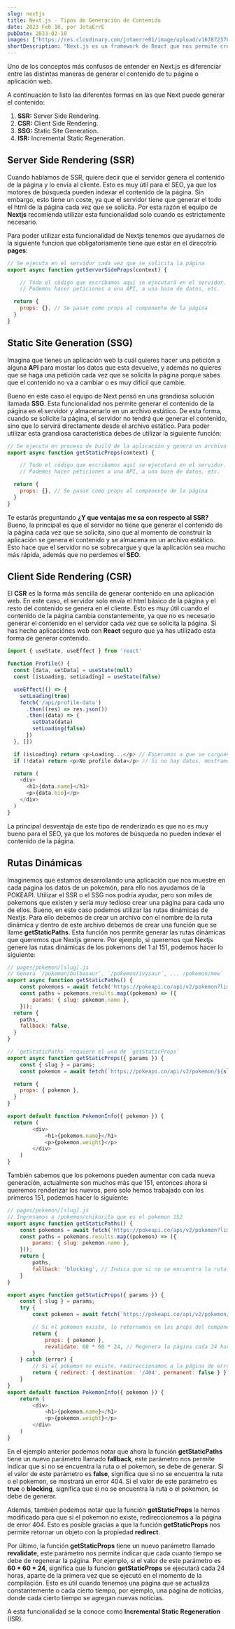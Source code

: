```yaml
---
slug: nextjs
title: Next.js - Tipos de Generación de Contenido
date: 2023 Feb 10, por JotaErrE
pubDate: 2023-02-10
images: ['https://res.cloudinary.com/jotaerre01/image/upload/v1678723789/Portfolio/ecfkveqigzdtdikgndmy.webp']
shortDescription: "Next.js es un framework de React que nos permite crear aplicaciones web de forma sencilla y rápida. En este artículo veremos las diferentes formas de generar contenido en Next.js: SSG, SSR, ISR y SPA."
---
```


Uno de los conceptos más confusos de entender en Next.js es diferenciar entre las distintas maneras de generar el contenido de tu página o aplicación web.

A continuación te listo las diferentes formas en las que Next puede generar el contenido:

1. **SSR:** Server Side Rendering.
2. **CSR:** Client Side Rendering.
3. **SSG:** Static Site Generation.
4. **ISR:** Incremental Static Regeneration.

## Server Side Rendering (SSR)
Cuando hablamos de SSR, quiere decir que el servidor genera el contenido de la página y lo envía al cliente. Esto es muy útil para el SEO, ya que los motores de búsqueda pueden indexar el contenido de la página. Sin embargo, esto tiene un coste, ya que el servidor tiene que generar el todo el html de la página cada vez que se solicita. Por esta razón el equipo de **Nextjs** recomienda utilizar esta funcionalidad solo cuando es estrictamente necesario.

Para poder utilizar esta funcionalidad de Nextjs tenemos que ayudarnos de la siguiente funcion que obligatoriamente tiene que estar en el direcotrio **pages**:

```js
// Se ejecuta en el servidor cada vez que se solicita la página
export async function getServerSideProps(context) {

	// Todo el código que escribamos aquí se ejecutará en el servidor.
	// Podemos hacer peticiones a una API, a una base de datos, etc.

  return {
    props: {}, // Se pasan como props al componente de la página
  }
}
```

## Static Site Generation (SSG)
Imagina que tienes un aplicación web la cuál quieres hacer una petición a alguna **API** para mostar los datos que esta devuelve, y además no quieres que se haga una petición cada vez que se solicita la página porque sabes que el contenido no va a cambiar o es muy difícil que cambie.

Bueno en este caso el equipo de Next pensó en una grandiosa solución llamada **SSG**. Esta funcionalidad nos permite generar el contenido de la página en el servidor y almacenarlo en un archivo estático. De esta forma, cuando se solicite la página, el servidor no tendrá que generar el contenido, sino que lo servirá directamente desde el archivo estático. Para  poder utilizar esta grandiosa característica debes de utilizar la siguiente función:

```js
// Se ejecuta en proceso de build de la aplicación y genera un archivo estático
export async function getStaticProps(context) {

	// Todo el código que escribamos aquí se ejecutará en el servidor.
	// Podemos hacer peticiones a una API, a una base de datos, etc.

  return {
	props: {}, // Se pasan como props al componente de la página
  }
}
```
Te estarás preguntando **¿Y que ventajas me sa con respecto al SSR?** Bueno, la principal es que el servidor no tiene que generar el contenido de la página cada vez que se solicita, sino que al momento de construir la aplicación se genera el contenido y se almacena en un archivo estático. Esto hace que el servidor no se sobrecargue y que la aplicación sea mucho más rápida, además que no perdemos el **SEO**.


## Client Side Rendering (CSR)
El **CSR** es la forma más sencilla de generar contenido en una aplicación web. En este caso, el servidor solo envía el html básico de la página y el resto del contenido se genera en el cliente. Esto es muy útil cuando el contenido de la página cambia constantemente, ya que no es necesario generar el contenido en el servidor cada vez que se solicita la página. Si has hecho aplicaciónes web con **React** seguro que ya has utilizado esta forma de generar contenido.
```js
import { useState, useEffect } from 'react'

function Profile() {
  const [data, setData] = useState(null)
  const [isLoading, setLoading] = useState(false)

  useEffect(() => {
    setLoading(true)
    fetch('/api/profile-data')
      .then((res) => res.json())
      .then((data) => {
        setData(data)
        setLoading(false)
      })
  }, [])

  if (isLoading) return <p>Loading...</p> // Esperamos a que se carguen los datos
  if (!data) return <p>No profile data</p> // Si no hay datos, mostramos un mensaje de error

  return (
    <div>
      <h1>{data.name}</h1>
      <p>{data.bio}</p>
    </div>
  )
}
```

La principal desventaja de este tipo de renderizado es que no es muy bueno para el SEO, ya que los motores de búsqueda no pueden indexar el contenido de la página.

## Rutas Dinámicas

Imaginemos que estamos desarrollando una aplicación que nos muestre en cada página los datos de un pokemón, para ello nos ayudamos de la POKEAPI. Utilizar el SSR o el SSG nos podría ayudar, pero son miles de pokemons que existen y sería muy tedioso crear una página para cada uno de ellos. Bueno, en este caso podemos utilizar las rutas dinámicas de Nextjs. Para ello debemos de crear un archivo con el nombre de la ruta dinámica y dentro de este archivo debemos de crear una función que se llame **getStaticPaths**. Esta función nos permite generar las rutas dinámicas que queremos que Nextjs genere. Por ejemplo, si queremos que Nextjs genere las rutas dinámicas de los pokemons del 1 al 151, podemos hacer lo siguiente:

```js
// pages/pokemon/[slug].js
// Genera `/pokemon/bulbasaur`, `/pokemon/ivysaur`, ... /pokemon/mew`
export async function getStaticPaths() {
	const pokemons = await fetch('https://pokeapi.co/api/v2/pokemon?limit=151').then((res) => res.json())
	const paths = pokemons.results.map((pokemon) => ({
		params: { slug: pokemon.name },
	}));
  return {
    paths,
    fallback: false,
  }
}

// `getStaticPaths` requiere el uso de `getStaticProps`
export async function getStaticProps({ params }) {
	const { slug } = params;
	const pokemon = await fetch(`https://pokeapi.co/api/v2/pokemon/${slug}`).then((res) => res.json())

  return {
    props: { pokemon },
  }
}

export default function PokemonInfo({ pokemon }) {
  return (
		<div>
			<h1>{pokemon.name}</h1>
			<p>{pokemon.weight}</p>
		</div>
	)
}
```

También sabemos que los pokemons pueden aumentar con cada nueva generación, actualmente son muchos más que 151, entonces ahora si queremos renderizar los nuevos, pero solo hemos trabajado con los primeros 151, podemos hacer lo siguiente:

```js
// pages/pokemon/[slug].js
// Ingresamos a /pokemon/chikorita que es el pokemon 152
export async function getStaticPaths() {
	const pokemons = await fetch('https://pokeapi.co/api/v2/pokemon?limit=151').then((res) => res.json())
	const paths = pokemons.results.map((pokemon) => ({
		params: { slug: pokemon.name },
	}));
	return {
		paths,
		fallback: 'blocking', // Indica que si no se encuentra la ruta o el pokemon, se debe de generar
	}
}

export async function getStaticProps({ params }) {
	const { slug } = params;
	try {
		const pokemon = await fetch(`https://pokeapi.co/api/v2/pokemon/${slug}`).then((res) => res.json()); // https://pokeapi.co/api/v2/pokemon/chikorita

		// Si el pokemon existe, lo retornamos en las props del componente
		return {
			props: { pokemon },
			revalidate: 60 * 60 * 24, // Regenera la página cada 24 horas
		}
	} catch (error) {
		// Si el pokemon no existe, redireccionamos a la página de error 404
		return { redirect: { destination: '/404', permanent: false } };
	}
}
export default function PokemonInfo({ pokemon }) {
	return (
		<div>
			<h1>{pokemon.name}</h1>
			<p>{pokemon.weight}</p>
		</div>
	)
}
```

En el ejemplo anterior podemos notar que ahora la función **getStaticPaths** tiene un nuevo parámetro llamado **fallback**, este parámetro nos permite indicar que si no se encuentra la ruta o el pokemon, se debe de generar. Si el valor de este parámetro es **false**, significa que si no se encuentra la ruta o el pokemon, se mostrará un error 404. Si el valor de este parámetro es **true** o **blocking**, significa que si no se encuentra la ruta o el pokemon, se debe de generar.

Además, también podemos notar que la función **getStaticProps** la hemos modificado para que si el pokemon no existe, redireccionemos a la página de error 404. Esto es posible gracias a que la función **getStaticProps** nos permite retornar un objeto con la propiedad **redirect**.

Por último, la función **getStaticProps** tiene un nuevo parámetro llamado **revalidate**, este parámetro nos permite indicar que cada cuanto tiempo se debe de regenerar la página. Por ejemplo, si el valor de este parámetro es **60 \* 60 \* 24**, significa que la función **getStaticProps** se ejecutará cada 24 horas, aparte de la primera vez que se ejecutó en el momento de la compilación.
Esto es útil cuando tenemos una página que se actualiza constantemente o cada cierto tiempo, por ejemplo, una página de noticias, donde cada cierto tiempo se agregan nuevas noticias.

A esta funcionalidad se la conoce como **Incremental Static Regeneration** (ISR).
